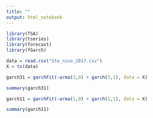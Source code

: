 ```yaml
---
title: ""
output: html_notebook
---
```




```r
library(TSA)
library(tseries)
library(forecast)
library(fGarch)
``````

```r
data = read.csv("Sto_nino_2017.csv")
X = ts(data)
```

```r
garch31 = garchFit(~arma(3,0) + garch(3,1), data = X)

```

```r
summary(garch31)
```

```r
garch11 = garchFit(~arma(1,0) + garch(1,1), data = X)
```
```r
summary(garch11)
```

